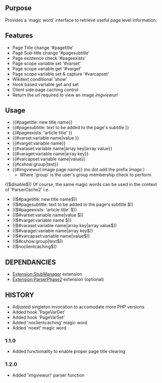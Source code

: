 {{Extension
|name        = PageFunctions
|status      = beta
|type        = parser
|author      = [[user:jldupont|Jean-Lou Dupont]]
|image       =
|version     = 1.2.0
|update      =
|mediawiki   = 1.10, 1.11
|download    = [http://mediawiki.googlecode.com/svn/tags/ SVN]
|readme      =
|changelog   = See SVN ($Id$)
|description = 
|parameters  =
|rights      =
|example     =
}}
== Purpose ==
Provides a 'magic word' interface to retrieve useful page level information.           

== Features ==
* Page Title change '#pagetitle'
* Page Sub-title change '#pagesubtitle'
* Page existence check '#pageexists'
* Page scope variable set '#varset'
* Page scope variable get '#varget'
* Page scope variable set & capture '#varcapset'
* Wikitext conditional 'show'
* Hook based variable get and set
* Client side page caching control
* Return the url required to view an image ''imgviewurl''

== Usage ==

* <nowiki>{{#pagetitle: new title name}}</nowiki>
* <nowiki>{{#pagesubtitle: text to be added to the page's subtitle }}</nowiki>
* <nowiki>{{#pageexists: 'article title' }}</nowiki>
* <nowiki>{{#varset:variable name|value }}</nowiki>
* <nowiki>{{#varget:variable name}}</nowiki>
* <nowiki>{{#varaset:variable name|array key|array value}}</nowiki>
* <nowiki>{{#varaget:variable name|array key}}</nowiki>
* <nowiki>{{#varcapset:variable name|value}}</nowiki>
* <nowiki>{{#cshow:group|text}}</nowiki>
* <nowiki>{{#imgviewurl:image page name}}</nowiki> (no dot add the prefix ''Image:'')
** Where 'group' is the user's group membership check to perform

(($disable$))
Of course, the same magic words can be used in the context of 'ParserCache2' i.e.
* <nowiki>(($#pagetitle: new title name$))</nowiki>
* <nowiki>(($#pagesubtitle: text to be added to the page's subtitle $))</nowiki>
* <nowiki>(($#pageexists: 'article title' $))</nowiki>
* <nowiki>(($#varset:variable name|value $))</nowiki>
* <nowiki>(($#varget:variable name $))</nowiki>
* <nowiki>(($#varaset:variable name|array key|array value$))</nowiki>
* <nowiki>(($#varaget:variable name|array key$))</nowiki>
* <nowiki>(($#varcapset:variable name|value$))</nowiki>
* <nowiki>(($#cshow:group|text$))</nowiki>
* <nowiki>(($noclientcaching$))</nowiki>

== DEPENDANCIES ==
* [[Extension:StubManager]] extension
* [[Extension:ParserPhase2]] extension (optional)

{{Pear|ParserExt}}

== HISTORY ==
* Adjusted singleton invocation to accomodate more PHP versions
* Added hook 'PageVarGet'
* Added hook 'PageVarSet'
* Added 'noclientcaching' magic word
* Added 'noext' magic word
=== 1.1.0 ===
* Added functionality to enable proper page title clearing
=== 1.2.0 ===
* Added 'imgviewurl' parser function